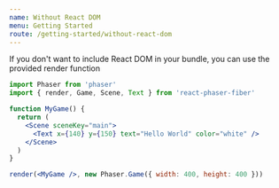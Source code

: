 ```yaml
---
name: Without React DOM
menu: Getting Started
route: /getting-started/without-react-dom
---
```


If you don't want to include React DOM in your bundle, you can use the provided render function

```jsx
import Phaser from 'phaser'
import { render, Game, Scene, Text } from 'react-phaser-fiber'

function MyGame() {
  return (
    <Scene sceneKey="main">
      <Text x={140} y={150} text="Hello World" color="white" />
    </Scene>
  )
}

render(<MyGame />, new Phaser.Game({ width: 400, height: 400 }))
```
